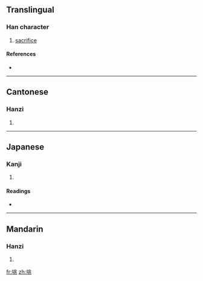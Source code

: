 ==Translingual==

===Han character===
{{Han char|rn=32|rad=土|as=06|sn=9|four=4211<sub>3</sub>|canj=土中一人 (GLMO)}}

# [[sacrifice]]

====References====
* {{Han ref|kx=0228.030|dkj=05043|dj=0464.020|hdz=10440.060|uh=5797|ud=22423|bh=CE55|bd=52821}}

----

==Cantonese==

===Hanzi===
{{yue-hanzi|jyut=|y=jiu6}}

# {{defn|Cantonese|sort=土06}}

----

==Japanese==

===Kanji===
{{ja-kanji|grade=|rs=土06}}

# {{defn|Japanese|sort=土06}}

====Readings====
* {{ja-readings|on=[[ちょう]] (chō), [[じょう]] (jō)|kun=[[はいりどころ]] (hauridokoro)}}

----

==Mandarin==

===Hanzi===
{{cmn-hanzi|pin=[[zhào]] ([[zhao4]])|wg=chao<sup>4</sup>}}

# {{defn|Mandarin|sort=土06}}

[[fr:垗]]
[[zh:垗]]